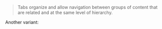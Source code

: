 

<Meta of={TabsStories} />

> Tabs organize and allow navigation between groups of content that are related and at the same level of hierarchy.

<Canvas of={TabsStories.TabsVariant1} />

Another variant:

<Canvas of={TabsStories.TabsVariant2} />


